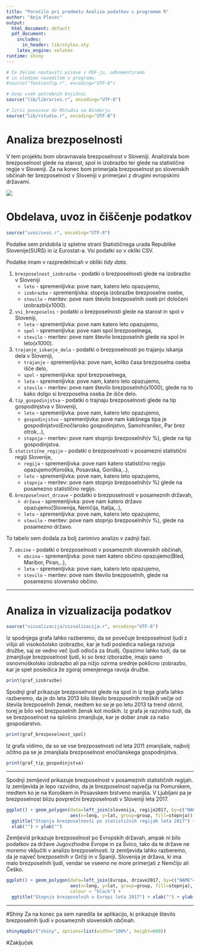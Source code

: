 ```yaml
---
title: "Poročilo pri predmetu Analiza podatkov s programom R"
author: "Anja Plesec"
output:
  html_document: default
  pdf_document:
    includes:
      in_header: lib/styles.sty
    latex_engine: xelatex
runtime: shiny
---
```


```r
# Če želimo nastaviti pisave v PDF-ju, odkomentiramo
# in sledimo navodilom v programu.
#source("fontconfig.r", encoding="UTF-8")

# Uvoz vseh potrebnih knjižnic
source("lib/libraries.r", encoding="UTF-8")
```

```r
# Izris povezave do RStudia na Binderju
source("lib/rstudio.r", encoding="UTF-8")
```

# Analiza brezposelnosti

V tem projektu bom obravnavala brezposelnost v Sloveniji. Analizirala bom brezposelnost glede na starost, spol in izobrazbo ter glede na statistične regije v Sloveniji. Za na konec bom primerjala brezposelnost po slovenskih občinah ter brezposelnost v Sloveniji v primerjavi z drugimi evropskimi državami.

![](slike/brezposelnost.jpg)

# Obdelava, uvoz in čiščenje podatkov

```r
source("uvoz/uvoz.r", encoding="UTF-8")
```

Podatke sem pridobila iz spletne strani Statističnega urada Republike Slovenije(SURS) in iz Eurostat-a. Vsi podatki so v okliki CSV. 

Podatke imam v razpredelnicah v obliki *tidy data*.


1. `brezposelnost_izobrazba` - podatki o brezposelnosti glede na izobrazbo v Sloveniji
   - `leto` - spremenljivka: pove nam, katero leto opazujemo,
   - `izobrazba` - spremenljivka: stopnja izobrazbe brezposelne osebe,
   - `stevilo` - meritev: pove nam število brezposelnih oseb pri določeni izobrazbi(x1000).
  
2. `vsi_brezposelni` - podatki o brezposelnosti glede na starost in spol v Sloveniji,
   - `leta` - spremenljivka: pove nam katero leto opazujemo,
   - `spol` - spremenljivka: pove nam spol brezposelnega,
   - `stevilo` - meritev: pove nam število brezposelnih glede na spol in leto(x1000).

3. `trajanje_iskanje_dela` - podatki o brezposelnosti po trajanju iskanja dela v Sloveniji,
   - `trajanje` - spremenljivka: pove nam, koliko časa brezposelna oseba išče delo,
   - `spol` - spremenljivka: spol brezposelnega,
   - `leta` - spremenljivka: pove nam, katero leto opazujemo,
   - `stevilo` - meritev: pove nam število brezposelnih(x1000), glede na to kako dolgo si brezposelna oseba že išče delo.

4. `tip_gospodinjstva` - podatki o trajnaju brezposelnosti glede na tip gospodinjstva v Sloveniji,
   - `leto` - spremenljivka: pove nam, katero leto opazujemo,
   - `gospodinjstvo` - spremenljivka: pove nam kakšnega tipa je gospodinjstvo(Enočlansko gospodinjstvo, Samohranilec, Par brez otrok,..),
   - `stopnja` - meritev: pove nam stopnjo brezposelnih(v %), glede na tip gospodinjstva.


5. `statistične_regije` - podatki o brezposelnosti v posamezni statistični regiji Slovenije,
   - `regija` - spremenljivka: pove nam katero statistično regijo opazujemo(Koroška, Posavska, Goriška,..),
   - `leto` - spremenljivka: pove nam, katero leto opazujemo,
   - `stopnja` - meritev: pove nam stopnjo brezposelnih(v %) glede na posamezno statistično regijo.
   

6. `brezposelnost_drzave` - podatki o brezposelnosti v posameznih državah,
   - `država` - spremenljivka: pove nam katero državo opazujemo(Slovenija, Nemčija, Italija,..),
   - `leta` - spremenljivka: pove nam, katero leto opazujemo,
   - `stevilo` - meritev: pove nam stopnjo brezposelnih(v %), glede na posamezno državo.

To tabelo sem dodala za bolj zanimivo analizo v zadnji fazi.
 
7. `obcine` - podatki o brezposelnosti v posameznih slovenskih občinah,
   - `obcina` - spremenljivka: pove nam katero občino opazujemo(Bled, Maribor, Piran,..),
   - `leta` - spremenljivka: pove nam, katero leto opazujemo,
   - `stevilo` - meritev: pove nam število brezposelnih, glede na posamezno slovensko občino.

***

# Analiza in vizualizacija podatkov

```r
source("vizualizacija/vizualizacija.r", encoding="UTF-8")
```

Iz spodnjega grafa lahko razberemo, da se povečuje brezposelnost ljudi z višjo ali visokošolsko izobrazbo, kar je tudi posledica našega razvoja družbe, saj se vedno več ljudi odloča za študij. Opazimo lahko tudi, da se zmanjšuje brezposelnost ljudi, ki so brez izborazbe, imajo samo osnovnoškolsko izobrazbo ali pa nižjo ozirma srednje poklicno izobrazbo, kar je spet posledica že zgoraj omenjenega ravoja družbe.
```r
print(graf_izobrazbe)
```

Spodnji graf prikazuje brezposelnost glede na spol in iz tega grafa lahko razberemo, da je do leta 2013 bilo število brezposelnih moških večje od števila brezposelnih žensk, medtem ko se je po letu 2013 ta trend obrnil, torej je bilo več brezposelnih žensk kot moških.
Iz grafa je razvidno tudi, da se brezposelnost na splošno zmanjšuje, kar je dober znak za našo gospodarstvo.
```r
print(graf_brezposelnost_spol)
```

Iz grafa vidimo, da so se vse brezposelnosti od leta 2011 zmanjšale, najbolj očitno pa se je zmanjšala brezposelnost enočlanskega gospodinjstva.

```r
print(graf_tip_gospodinjstva)
```

***

Spodnji zemljevid prikazuje brezposelnost v posameznih statističnih regijah. Iz zemljevida je lepo razvidno, da je brezposelnost največja na Pomurskem, medtem ko je na Koroškem in Posavskem bistveno manjša. V Ljubljani pa je brezposelnost blizu povprečni brezposelnosti v Sloveniji leta 2017.
```r

ggplot() + geom_polygon(data=left_join(slovenija, regije2017, by=c("NAME_1"="regija")),
                        aes(x=long, y=lat, group=group, fill=stopnja)) +
  ggtitle("Stopnja brezposelnosti po statističnih regijah leta 2017") + 
  xlab("") + ylab("") 


```

Zemljevid prikazuje brezposelnost po Evropskih državah, ampak ni bilo podatkov za države Jugovzhodne Evrope in za Švico, tako da te države ne moremo vključiti v analizo brezposelnosti.
Iz zemljevida lahko razberemo, da je največ brezposelnih v Grčiji in v Španiji. Slovenija je država, ki ima malo brezposelnih ljudi, vendar se vseeno ne more primerjati z Nemčijo ali Češko. 

```r
ggplot() + geom_polygon(data=left_join(Evropa, drzave2017, by=c("NAME"="drzava")),
                        aes(x=long, y=lat, group=group, fill=stopnja),
                        colour = "black") +
  ggtitle("Stopnja brezposelnih v Evropi leta 2017") + xlab("") + ylab("")
```

***

#Shiny
Za na konec pa sem naredila še aplikacijo, ki prikazuje število brezposelnih ljudi v posameznih slovenskih občinah. 

```r
shinyAppDir("shiny", options=list(width="100%", height=600))
```

#Zaključek

